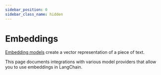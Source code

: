 ```yaml
---
sidebar_position: 0
sidebar_class_name: hidden
---
```


# Embeddings

[Embedding models](/docs/concepts/embedding_models) create a vector representation of a piece of text.

This page documents integrations with various model providers that allow you to use embeddings in LangChain.


<IndexTable />
